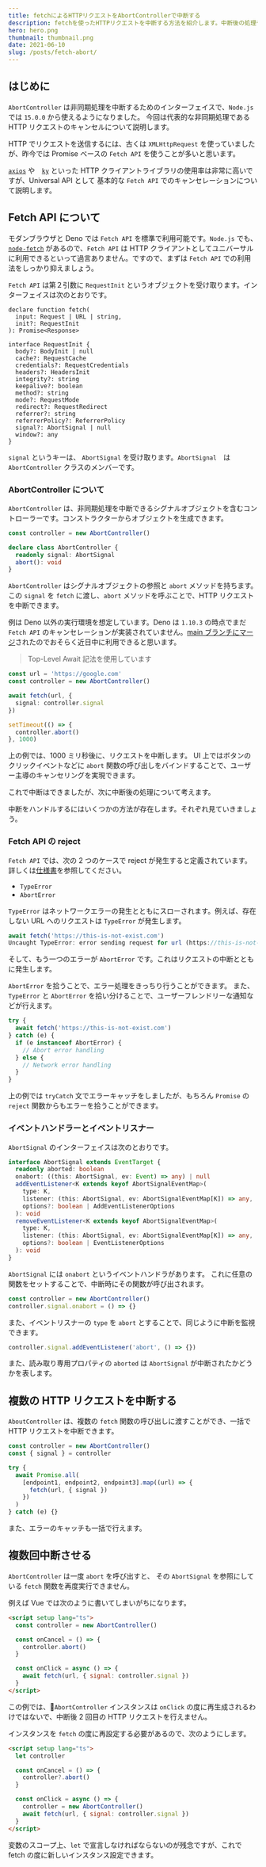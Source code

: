 ```yaml
---
title: fetchによるHTTPリクエストをAbortControllerで中断する
description: fetchを使ったHTTPリクエストを中断する方法を紹介します。中断後の処理や、複数のHTTPリクエストの一括中断の方法など、実践的なケースにも触れ、正しいエラーハンドリングについて説明します。
hero: hero.png
thumbnail: thumbnail.png
date: 2021-06-10
slug: /posts/fetch-abort/
---
```


## はじめに

`AbortController` は非同期処理を中断するためのインターフェイスで、`Node.js` では `15.0.0` から使えるようになりました。
今回は代表的な非同期処理である HTTP リクエストのキャンセルについて説明します。

HTTP でリクエストを送信するには、古くは `XMLHttpRequest` を使っていましたが、昨今では Promise ベースの `Fetch API` を使うことが多いと思います。

[`axios`](https://github.com/axios/axios) や　[`ky`](https://github.com/sindresorhus/ky) といった HTTP クライアントライブラリの使用率は非常に高いですが、Universal API として 基本的な `Fetch API` でのキャンセレーションについて説明します。

## Fetch API について

モダンブラウザと Deno では `Fetch API` を標準で利用可能です。`Node.js` でも、[`node-fetch`](https://github.com/node-fetch/node-fetch) があるので、`Fetch API` は HTTP クライアントとしてユニバーサルに利用できるといって過言ありません。ですので、まずは `Fetch API` での利用法をしっかり抑えましょう。

`Fetch API` は第２引数に `RequestInit` というオブジェクトを受け取ります。インターフェイスは次のとおりです。

```ts{18}
declare function fetch(
  input: Request | URL | string,
  init?: RequestInit
): Promise<Response>

interface RequestInit {
  body?: BodyInit | null
  cache?: RequestCache
  credentials?: RequestCredentials
  headers?: HeadersInit
  integrity?: string
  keepalive?: boolean
  method?: string
  mode?: RequestMode
  redirect?: RequestRedirect
  referrer?: string
  referrerPolicy?: ReferrerPolicy
  signal?: AbortSignal | null
  window?: any
}
```

`signal` というキーは、 `AbortSignal` を受け取ります。`AbortSignal`　は `AbortController` クラスのメンバーです。

### AbortController について

`AbortController` は、非同期処理を中断できるシグナルオブジェクトを含むコントローラーです。コンストラクターからオブジェクトを生成できます。

```ts
const controller = new AbortController()

declare class AbortController {
  readonly signal: AbortSignal
  abort(): void
}
```

`AbortController` はシグナルオブジェクトの参照と `abort` メソッドを持ちます。この `signal` を `fetch` に渡し、`abort` メソッドを呼ぶことで、HTTP リクエストを中断できます。

例は Deno 以外の実行環境を想定しています。Deno は `1.10.3` の時点でまだ `Fetch API` のキャンセレーションが実装されていません。[main ブランチにマージ](https://github.com/denoland/deno/pull/10863)されたのでおそらく近日中に利用できると思います。

> Top-Level Await 記法を使用しています

```ts
const url = 'https://google.com'
const controller = new AbortController()

await fetch(url, {
  signal: controller.signal
})

setTimeout(() => {
  controller.abort()
}, 1000)
```

上の例では、1000 ミリ秒後に、リクエストを中断します。 UI 上ではボタンのクリックイベントなどに `abort` 関数の呼び出しをバインドすることで、ユーザー主導のキャンセリングを実現できます。

これで中断はできましたが、次に中断後の処理について考えます。

中断をハンドルするにはいくつかの方法が存在します。それぞれ見ていきましょう。

### Fetch API の reject

`Fetch API` では、次の 2 つのケースで reject が発生すると定義されています。詳しくは[仕様書](https://fetch.spec.whatwg.org/)を参照してください。

- `TypeError`
- `AbortError`

`TypeError` はネットワークエラーの発生とともにスローされます。例えば、存在しない URL へのリクエストは `TypeError` が発生します。

```ts
await fetch('https://this-is-not-exist.com')
Uncaught TypeError: error sending request for url (https://this-is-not-exist.com/): error trying to connect: dns error: failed to lookup address information: nodename nor servname provided, or not known
```

そして、もう一つのエラーが `AbortError` です。これはリクエストの中断とともに発生します。

`AbortError` を拾うことで、エラー処理をきっちり行うことができます。
また、`TypeError` と `AbortError` を拾い分けることで、ユーザーフレンドリーな通知などが行えます。

```ts
try {
  await fetch('https://this-is-not-exist.com')
} catch (e) {
  if (e instanceof AbortError) {
    // Abort error handling
  } else {
    // Network error handling
  }
}
```

上の例では `tryCatch` 文でエラーキャッチをしましたが、もちろん `Promise` の `reject` 関数からもエラーを拾うことができます。

### イベントハンドラーとイベントリスナー

`AbortSignal` のインターフェイスは次のとおりです。

```ts
interface AbortSignal extends EventTarget {
  readonly aborted: boolean
  onabort: ((this: AbortSignal, ev: Event) => any) | null
  addEventListener<K extends keyof AbortSignalEventMap>(
    type: K,
    listener: (this: AbortSignal, ev: AbortSignalEventMap[K]) => any,
    options?: boolean | AddEventListenerOptions
  ): void
  removeEventListener<K extends keyof AbortSignalEventMap>(
    type: K,
    listener: (this: AbortSignal, ev: AbortSignalEventMap[K]) => any,
    options?: boolean | EventListenerOptions
  ): void
}
```

`AbortSignal` には `onabort` というイベントハンドラがあります。
これに任意の関数をセットすることで、中断時にその関数が呼び出されます。

```ts
const controller = new AbortController()
controller.signal.onabort = () => {}
```

また、イベントリスナーの `type` を `abort` とすることで、同じように中断を監視できます。

```ts
controller.signal.addEventListener('abort', () => {})
```

また、読み取り専用プロパティの `aborted` は `AbortSignal` が中断されたかどうかを表します。

## 複数の HTTP リクエストを中断する

`AboutController` は、複数の `fetch` 関数の呼び出しに渡すことができ、一括で HTTP リクエストを中断できます。

```ts
const controller = new AbortController()
const { signal } = controller

try {
  await Promise.all(
    [endpoint1, endpoint2, endpoint3].map((url) => {
      fetch(url, { signal })
    })
  )
} catch (e) {}
```

また、エラーのキャッチも一括で行えます。

## 複数回中断させる

`AbortController` は一度 `abort` を呼び出すと、
その `AbortSignal` を参照にしている `fetch` 関数を再度実行できません。

例えば Vue では次のように書いてしまいがちになります。

```html
<script setup lang="ts">
  const controller = new AbortController()

  const onCancel = () => {
    controller.abort()
  }

  const onClick = async () => {
    await fetch(url, { signal: controller.signal })
  }
</script>
```

この例では、`AbortController` インスタンスは `onClick` の度に再生成されるわけではないで、中断後 2 回目の HTTP リクエストを行えません。

インスタンスを `fetch` の度に再設定する必要があるので、次のようにします。

```html
<script setup lang="ts">
  let controller

  const onCancel = () => {
    controller?.abort()
  }

  const onClick = async () => {
    controller = new AbortController()
    await fetch(url, { signal: controller.signal })
  }
</script>
```

変数のスコープ上、`let` で宣言しなければならないのが残念ですが、これで fetch の度に新しいインスタンス設定できます。
